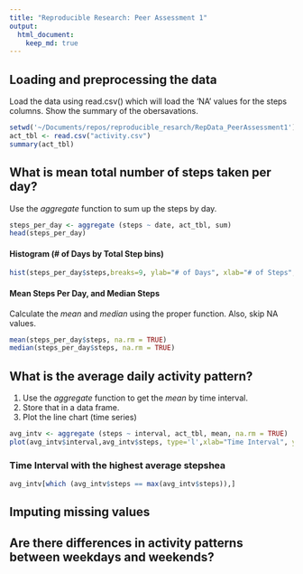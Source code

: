 ```yaml
---
title: "Reproducible Research: Peer Assessment 1"
output: 
  html_document:
    keep_md: true
---
```



## Loading and preprocessing the data
Load the data using read.csv() which will load the 'NA' values for the steps columns.  Show the summary of the obersavations.
```r
setwd('~/Documents/repos/reproducible_resarch/RepData_PeerAssessment1')
act_tbl <- read.csv("activity.csv")
summary(act_tbl)

```


## What is mean total number of steps taken per day?
Use the *aggregate* function to sum up the steps by day.
```r
steps_per_day <- aggregate (steps ~ date, act_tbl, sum)
head(steps_per_day)
```

#### Histogram (# of Days by Total Step bins)
```r
hist(steps_per_day$steps,breaks=9, ylab="# of Days", xlab="# of Steps", main="Distribution of Steps")
```

#### Mean Steps Per Day, and  Median Steps
Calculate the *mean* and *median* using the proper function.  Also, skip NA values.
``` r
mean(steps_per_day$steps, na.rm = TRUE)
median(steps_per_day$steps, na.rm = TRUE)
```


## What is the average daily activity pattern?
1. Use the *aggregate* function to get the *mean* by time interval.  
2. Store that in a data frame.
3. Plot the line chart (time series)

```r
avg_intv <- aggregate (steps ~ interval, act_tbl, mean, na.rm = TRUE)
plot(avg_intv$interval,avg_intv$steps, type='l',xlab="Time Interval", ylab="mean(steps)")
```

### Time Interval with the highest average stepshea
```r
avg_intv[which (avg_intv$steps == max(avg_intv$steps)),]
```
### 
## Imputing missing values



## Are there differences in activity patterns between weekdays and weekends?
